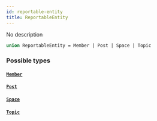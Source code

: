 ```yaml
---
id: reportable-entity
title: ReportableEntity
---
```


No description

```graphql
union ReportableEntity = Member | Post | Space | Topic
```

### Possible types

#### [`Member`](/docs/graphql/objects/member)

#### [`Post`](/docs/graphql/objects/post)

#### [`Space`](/docs/graphql/objects/space)

#### [`Topic`](/docs/graphql/objects/topic)
